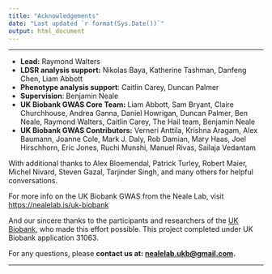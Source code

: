 ```yaml
---
title: "Acknowledgements"
date: "Last updated `r format(Sys.Date())`"
output: html_document
---
```


***

<div class="well">

* **Lead:** Raymond Walters
* **LDSR analysis support:** Nikolas Baya, Katherine Tashman, Danfeng Chen, Liam Abbott
* **Phenotype analysis support**: Caitlin Carey, Duncan Palmer
* **Supervision**: Benjamin Neale
* **UK Biobank GWAS Core Team:** Liam Abbott, Sam Bryant, Claire Churchhouse, Andrea Ganna, Daniel Howrigan, Duncan Palmer, Ben Neale, Raymond Walters, Caitlin Carey, The Hail team, Benjamin Neale
* **UK Biobank GWAS Contributors:** Verneri Anttila, Krishna Aragam, Alex Baumann, Joanne Cole, Mark J. Daly, Rob Damian, Mary Haas, Joel Hirschhorn, Eric Jones, Ruchi Munshi, Manuel Rivas, Sailaja Vedantam

With additional thanks to Alex Bloemendal, Patrick Turley, Robert Maier, Michel Nivard, Steven Gazal, Tarjinder Singh, and many others for helpful conversations.

For more info on the UK Biobank GWAS from the Neale Lab, visit [https://nealelab.is/uk-biobank](https://nealelab.is/uk-biobank)

And our sincere thanks to the participants and researchers of the [UK Biobank](https://www.ukbiobank.ac.uk), who made this effort possible. This project completed under UK Biobank application 31063.

For any questions, please **contact us at: <nealelab.ukb@gmail.com>.**

</div>

***


